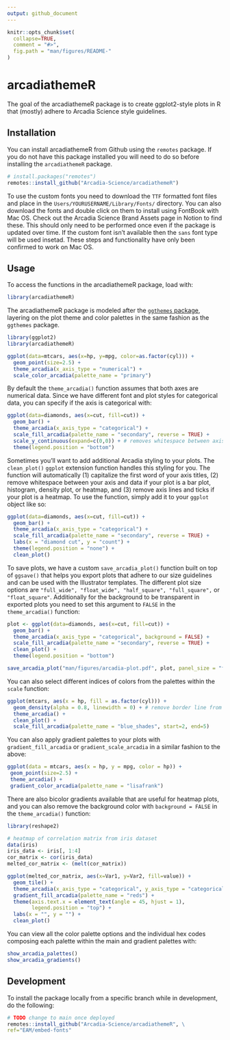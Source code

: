 ```yaml
---
output: github_document
---
```


```r
knitr::opts_chunk$set(
  collapse=TRUE,
  comment = "#>",
  fig.path = "man/figures/README-"
)
```

# arcadiathemeR

The goal of the arcadiathemeR package is to create ggplot2-style plots in R that (mostly) adhere to Arcadia Science style guidelines.

## Installation
You can install arcadiathemeR from Github using the `remotes` package. If you do not have this package installed you will need to do so before installing the `arcadiathemeR` package.
```r
# install.packages("remotes")
remotes::install_github("Arcadia-Science/arcadiathemeR")
```

To use the custom fonts you need to download the `TTF` formatted font files and place in the `Users/YOURUSERNAME/Library/Fonts/` directory. You can also download the fonts and double click on them to install using FontBook with Mac OS. Check out the Arcadia Science Brand Assets page in Notion to find these. This should only need to be performed once even if the package is updated over time. If the custom font isn't available then the `sans` font type will be used insetad. These steps and functionality have only been confirmed to work on Mac OS.

## Usage
To access the functions in the arcadiathemeR package, load with: 
```r
library(arcadiathemeR)
```

The arcadiathemeR package is modeled after the [`ggthemes` package](https://github.com/jrnold/ggthemes), layering on the plot theme and color palettes in the same fashion as the `ggthemes` package. 

```r
library(ggplot2)
library(arcadiathemeR)

ggplot(data=mtcars, aes(x=hp, y=mpg, color=as.factor(cyl))) +
  geom_point(size=2.5) +
  theme_arcadia(x_axis_type = "numerical") +
  scale_color_arcadia(palette_name = "primary")
```

By default the `theme_arcadia()` function assumes that both axes are numerical data. Since we have different font and plot styles for categorical data, you can specify if the axis is categorical with: 

```r
ggplot(data=diamonds, aes(x=cut, fill=cut)) +
  geom_bar() +
  theme_arcadia(x_axis_type = "categorical") +
  scale_fill_arcadia(palette_name = "secondary", reverse = TRUE) +
  scale_y_continuous(expand=c(0,0)) + # removes whitespace between axis and bars
  theme(legend.position = "bottom")
```

Sometimes you'll want to add additional Arcadia styling to your plots. The `clean_plot()` `ggplot` extension function handles this styling for you. The function will automatically (1) capitalize the first word of your axis titles, (2) remove whitespace between your axis and data if your plot is a bar plot, histogram, density plot, or heatmap, and (3) remove axis lines and ticks if your plot is a heatmap. To use the function, simply add it to your `ggplot` object like so:
```r
ggplot(data=diamonds, aes(x=cut, fill=cut)) +
  geom_bar() +
  theme_arcadia(x_axis_type = "categorical") +
  scale_fill_arcadia(palette_name = "secondary", reverse = TRUE) +
  labs(x = "diamond cut", y = "count") +
  theme(legend.position = "none") +
  clean_plot()
```


To save plots, we have a custom `save_arcadia_plot()` function built on top of `ggsave()` that helps you export plots that adhere to our size guidelines and can be used with the Illustrator templates. The different plot size options are `"full_wide", "float_wide", "half_square", "full_square",` or `"float_square"`. Additionally for the background to be transparent in exported plots you need to set this argument to `FALSE` in the `theme_arcadia()` function:
```r
plot <- ggplot(data=diamonds, aes(x=cut, fill=cut)) +
  geom_bar() +
  theme_arcadia(x_axis_type = "categorical", background = FALSE) +
  scale_fill_arcadia(palette_name = "secondary", reverse = TRUE) +
  clean_plot() +
  theme(legend.position = "bottom")

save_arcadia_plot("man/figures/arcadia-plot.pdf", plot, panel_size = "full_square")
```

You can also select different indices of colors from the palettes within the `scale` function:

```r
ggplot(mtcars, aes(x = hp, fill = as.factor(cyl))) +
  geom_density(alpha = 0.8, linewidth = 0) + # remove border line from filled-in density plots
  theme_arcadia() +
  clean_plot() +
  scale_fill_arcadia(palette_name = "blue_shades", start=2, end=5) 
```


You can also apply gradient palettes to your plots with `gradient_fill_arcadia` or `gradient_scale_arcadia` in a similar fashion to the above: 
```r
ggplot(data = mtcars, aes(x = hp, y = mpg, color = hp)) +
 geom_point(size=2.5) + 
 theme_arcadia() + 
 gradient_color_arcadia(palette_name = "lisafrank")

```

There are also bicolor gradients available that are useful for heatmap plots, and you can also remove the background color with `background = FALSE` in the `theme_arcadia()` function: 
```r
library(reshape2)

# heatmap of correlation matrix from iris dataset
data(iris)
iris_data <- iris[, 1:4]
cor_matrix <- cor(iris_data)
melted_cor_matrix <- (melt(cor_matrix))

ggplot(melted_cor_matrix, aes(x=Var1, y=Var2, fill=value)) +
  geom_tile() +
  theme_arcadia(x_axis_type = "categorical", y_axis_type = "categorical", background = FALSE) +
  gradient_fill_arcadia(palette_name = "reds") + 
  theme(axis.text.x = element_text(angle = 45, hjust = 1),
        legend.position = "top") +
  labs(x = "", y = "") +
  clean_plot()

```

You can view all the color palette options and the individual hex codes composing each palette within the main and gradient palettes with:
```r
show_arcadia_palettes()
show_arcadia_gradients()
```

## Development
To install the package locally from a specific branch while in development, do the following:

```r
# TODO change to main once deployed
remotes::install_github("Arcadia-Science/arcadiathemeR", \
ref="EAM/embed-fonts"
```
